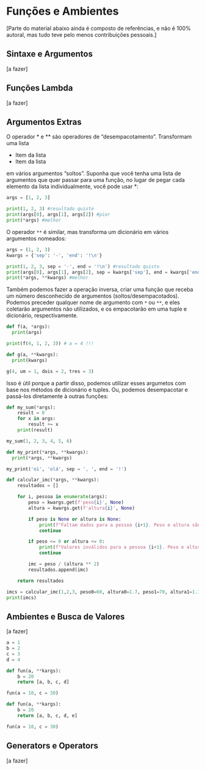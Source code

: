 # Funções e Ambientes

[Parte do material abaixo ainda é composto de referências, e não é 100% autoral, mas tudo teve pelo menos contribuições pessoais.]


## Sintaxe e Argumentos

[a fazer]

## Funções Lambda

[a fazer]

## Argumentos Extras

O operador * e ** são operadores de "desempacotamento". Transformam uma lista

*   Item da lista
*   Item da lista

em vários argumentos "soltos". Suponha que você tenha uma lista de argumentos que quer passar para uma função, no lugar de pegar cada elemento da lista individualmente, você pode usar *:

```python
args = [1, 2, 3]

print(1, 2, 3) #resultado quisto
print(args[0], args[1], args[2]) #pior
print(*args) #melhor
```

O operador `**` é similar, mas transforma um dicionário em vários argumentos nomeados:

```python
args = (1, 2, 3)
kwargs = {'sep': '-', 'end': '!\n'}

print(1, 2, 3, sep = '-', end = '!\n') #resultado quisto
print(args[0], args[1], args[2], sep = kwargs['sep'], end = kwargs['end']) #pior
print(*args, **kwargs) #melhor
```

Também podemos fazer a operação inversa, criar uma função que receba um número desconhecido de argumentos (soltos/desempacotados). Podemos preceder qualquer nome de argumento com `*` ou `**`, e eles coletarão argumentos não utilizados, e os empacotarão em uma tuple e dicionário, respectivamente.

```python
def f(a, *args):
  print(args)

print(f(4, 1, 2, 3)) # a = 4 !!!

def g(a, **kwargs):
  print(kwargs)

g(4, um = 1, dois = 2, tres = 3)
```

Isso é útil porque a partir disso, podemos utilizar esses argumetos com base nos métodos de dicionário e tuples. Ou, podemos desempacotar e passá-los diretamente à outras funções:

```python
def my_sum(*args):
    result = 0
    for x in args:
        result += x
    print(result)

my_sum(1, 2, 3, 4, 5, 6)

def my_print(*args, **kwargs):
  print(*args, **kwargs)

my_print('oi', 'olá', sep = ', ', end = '!')
```

```python
def calcular_imc(*args, **kwargs):
    resultados = []

    for i, pessoa in enumerate(args):
        peso = kwargs.get(f'peso{i}', None)
        altura = kwargs.get(f'altura{i}', None)

        if peso is None or altura is None:
            print(f"Faltam dados para a pessoa {i+1}. Peso e altura são necessários.")
            continue

        if peso <= 0 or altura <= 0:
            print(f"Valores inválidos para a pessoa {i+1}. Peso e altura devem ser positivos.")
            continue

        imc = peso / (altura ** 2)
        resultados.append(imc)

    return resultados

imcs = calcular_imc(1,2,3, peso0=60, altura0=1.7, peso1=70, altura1=1.75, peso2=80, altura2=1.8)
print(imcs)
```

## Ambientes e Busca de Valores

[a fazer]

```python
a = 1
b = 2
c = 3
d = 4

def fun(a, **kargs):
    b = 20
    return [a, b, c, d]

fun(a = 10, c = 30)
```

```python
def fun(a, **kargs):
    b = 20
    return [a, b, c, d, e]

fun(a = 10, c = 30)
```

## Generators e Operators

[a fazer]

